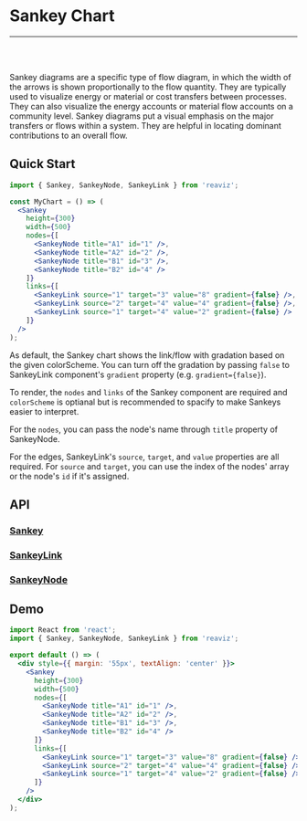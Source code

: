 
<Meta title="Docs/Chart Types/Sankey Plot" />

# Sankey Chart

---
<br />
<div className="doc-story">
<Story id="charts-sankey-plot--simple" />
</div>
<br />

Sankey diagrams are a specific type of flow diagram, in which the width of the
arrows is shown proportionally to the flow quantity. They are typically used to
visualize energy or material or cost transfers between processes. They can also visualize
the energy accounts or material flow accounts on a community level. Sankey diagrams put a
visual emphasis on the major transfers or flows within a system. They are helpful in
locating dominant contributions to an overall flow.

## Quick Start

```jsx
import { Sankey, SankeyNode, SankeyLink } from 'reaviz';

const MyChart = () => (
  <Sankey
    height={300}
    width={500}
    nodes={[
      <SankeyNode title="A1" id="1" />,
      <SankeyNode title="A2" id="2" />,
      <SankeyNode title="B1" id="3" />,
      <SankeyNode title="B2" id="4" />
    ]}
    links={[
      <SankeyLink source="1" target="3" value="8" gradient={false} />,
      <SankeyLink source="2" target="4" value="4" gradient={false} />,
      <SankeyLink source="1" target="4" value="2" gradient={false} />
    ]}
  />
);
```

As default, the Sankey chart shows the link/flow with gradation based on
the given colorScheme. You can turn off the gradation by passing `false`
to SankeyLink component's `gradient` property (e.g. `gradient={false}`).

To render, the `nodes` and `links` of the Sankey
component are required and `colorScheme` is optianal but is recommended to spacify
to make Sankeys easier to interpret.

For the `nodes`, you can pass the node's name through `title` property of SankeyNode.

For the edges, SankeyLink's `source`, `target`, and `value`
properties are all required. For `source` and `target`, you can use
the index of the nodes' array or the node's `id` if it's assigned.

## API
### [Sankey](https://github.com/reaviz/reaviz/blob/master/src/Sankey/Sankey.tsx)
<ArgsTable of={Sankey} />

### [SankeyLink](https://github.com/reaviz/reaviz/blob/master/src/Sankey/SankeyLink/SankeyLink.tsx)
<ArgsTable of={SankeyLink} />

### [SankeyNode](https://github.com/reaviz/reaviz/blob/master/src/Sankey/SankeyNode/SankeyNode.tsx)
<ArgsTable of={SankeyNode} />

## Demo

```jsx codesandbox=reaviz
import React from 'react';
import { Sankey, SankeyNode, SankeyLink } from 'reaviz';

export default () => (
  <div style={{ margin: '55px', textAlign: 'center' }}>
    <Sankey
      height={300}
      width={500}
      nodes={[
        <SankeyNode title="A1" id="1" />,
        <SankeyNode title="A2" id="2" />,
        <SankeyNode title="B1" id="3" />,
        <SankeyNode title="B2" id="4" />
      ]}
      links={[
        <SankeyLink source="1" target="3" value="8" gradient={false} />,
        <SankeyLink source="2" target="4" value="4" gradient={false} />,
        <SankeyLink source="1" target="4" value="2" gradient={false} />
      ]}
    />
  </div>
);
```
